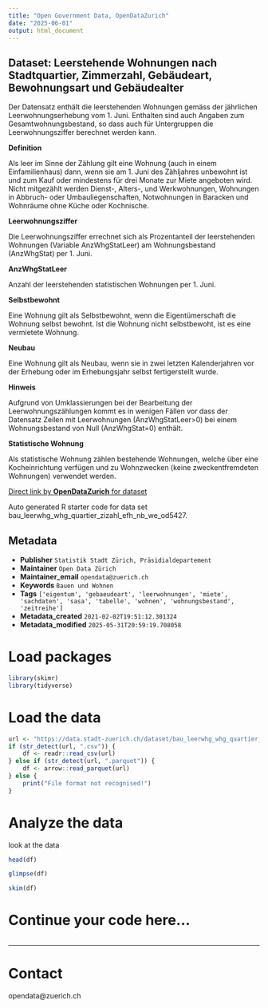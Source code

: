 ```yaml
---
title: "Open Government Data, OpenDataZurich"
date: "2025-06-01"
output: html_document
---
```


## Dataset: Leerstehende Wohnungen nach Stadtquartier, Zimmerzahl, Gebäudeart, Bewohnungsart und Gebäudealter

Der Datensatz enthält die leerstehenden Wohnungen gemäss der jährlichen Leerwohnungserhebung vom 1. Juni. Enthalten sind auch Angaben zum Gesamtwohnungsbestand, so dass auch für Untergruppen die Leerwohnungsziffer berechnet werden kann.

**Definition**


Als leer im Sinne der Zählung gilt eine Wohnung (auch in einem Einfamilienhaus) dann, wenn sie am 1. Juni des Zähljahres unbewohnt ist und zum Kauf oder mindestens für drei Monate zur Miete angeboten wird. Nicht mitgezählt werden Dienst-, Alters-, und Werkwohnungen, Wohnungen in Abbruch- oder Umbauliegenschaften, Notwohnungen in Baracken und Wohnräume ohne Küche oder Kochnische.


[]()

**Leerwohnungsziffer**


Die Leerwohnungsziffer errechnet sich als Prozentanteil der leerstehenden Wohnungen (Variable AnzWhgStatLeer) am Wohnungsbestand (AnzWhgStat) per 1. Juni. 


[]()

**AnzWhgStatLeer**


Anzahl der leerstehenden statistischen Wohnungen per 1. Juni. 


[]()

**Selbstbewohnt**


Eine Wohnung gilt als Selbstbewohnt, wenn die Eigentümerschaft die Wohnung selbst bewohnt. Ist die Wohnung nicht selbstbewoht, ist es eine vermietete Wohnung.


[]()

**Neubau**


Eine Wohnung gilt als Neubau, wenn sie in zwei letzten Kalenderjahren vor der Erhebung oder im Erhebungsjahr selbst fertigerstellt wurde.


[]()

**Hinweis**


Aufgrund von Umklassierungen bei der Bearbeitung der Leerwohnungszählungen kommt es in wenigen Fällen vor dass der Datensatz Zeilen mit Leerwohnungen (AnzWhgStatLeer>0) bei einem Wohnungsbestand von Null (AnzWhgStat=0) enthält.


[]()

**Statistische Wohnung**


Als statistische Wohnung zählen bestehende Wohnungen, welche über eine Kocheinrichtung verfügen und zu Wohnzwecken (keine zweckentfremdeten Wohnungen) verwendet werden.


[]()



[Direct link by **OpenDataZurich** for dataset](https://data.stadt-zuerich.ch/dataset/bau_leerwhg_whg_quartier_zizahl_efh_nb_we_od5427)

Auto generated R starter code for data set bau_leerwhg_whg_quartier_zizahl_efh_nb_we_od5427.

## Metadata

- **Publisher** `Statistik Stadt Zürich, Präsidialdepartement`
- **Maintainer** `Open Data Zürich`
- **Maintainer_email** `opendata@zuerich.ch`
- **Keywords** `Bauen und Wohnen`
- **Tags** `['eigentum', 'gebaeudeart', 'leerwohnungen', 'miete', 'sachdaten', 'sasa', 'tabelle', 'wohnen', 'wohnungsbestand', 'zeitreihe']`
- **Metadata_created** `2021-02-02T19:51:12.301324`
- **Metadata_modified** `2025-05-31T20:59:19.708058`


# Load packages

```r
library(skimr)
library(tidyverse)
```

# Load the data

```r
url <- "https://data.stadt-zuerich.ch/dataset/bau_leerwhg_whg_quartier_zizahl_efh_nb_we_od5427/download/BAU542OD5427.csv"
if (str_detect(url, ".csv")) {
    df <- readr::read_csv(url)
} else if (str_detect(url, ".parquet")) {
    df <- arrow::read_parquet(url)
} else {
    print("File format not recognised!")
}
```

# Analyze the data

look at the data
```r
head(df)
```

```r
glimpse(df)
```

```r
skim(df)
```

# Continue your code here...

```r

```

------------------------------------------------------------------------

# Contact

opendata@zuerich.ch
